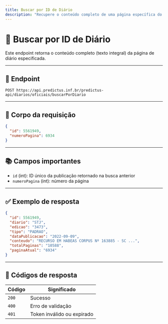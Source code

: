 ```yaml
---
title: Buscar por ID de Diário
description: "Recupere o conteúdo completo de uma página específica do diário oficial."
---
```


# 📖 Buscar por ID de Diário

Este endpoint retorna o conteúdo completo (texto integral) da página de diário especificada.

---

## 🔗 Endpoint

```
POST https://api.predictus.inf.br/predictus-api/diarios/oficiais/buscarPorDiario
```

---

## 🧾 Corpo da requisição

```json
{
  "id": 5561949,
  "numeroPagina": 6934
}
```

---

## 📚 Campos importantes

- `id` (int): ID único da publicação retornado na busca anterior
- `numeroPagina` (int): número da página

---

## ✅ Exemplo de resposta

```json
{
  "id": 5561949,
  "diario": "STJ",
  "edicao": "3473",
  "tipo": "PADRAO",
  "dataPublicacao": "2022-09-09",
  "conteudo": "RECURSO EM HABEAS CORPUS Nº 163885 - SC ...",
  "totalPaginas": "10588",
  "paginaAtual": "6934"
}
```

---

## 🧾 Códigos de resposta

| Código | Significado                    |
|--------|---------------------------------|
| `200`  | Sucesso                        |
| `400`  | Erro de validação              |
| `401`  | Token inválido ou expirado     |
